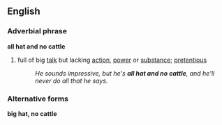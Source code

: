==English==

===Adverbial phrase===
'''all hat and no cattle'''
# full of big [[talk]] but lacking [[action]], [[power]] or [[substance]]; [[pretentious]]
#:''He sounds impressive, but he's '''all hat and no cattle''', and he'll never do all that he says.''

===Alternative forms===
'''big hat, no cattle'''